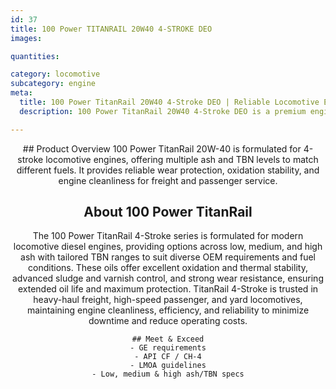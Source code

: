 ```yaml
---
id: 37
title: 100 Power TITANRAIL 20W40 4-STROKE DEO
images:

quantities:

category: locomotive
subcategory: engine
meta:
  title: 100 Power TitanRail 20W40 4-Stroke DEO | Reliable Locomotive Engine Oil
  description: 100 Power TitanRail 20W40 4-Stroke DEO is a premium engine oil designed for 4-stroke locomotive engines. Formulated with multiple ash and TBN levels to suit different fuels, it ensures reliable wear protection, excellent oxidation stability, and superior engine cleanliness. Meets GE requirements, API CF / CH-4, and LMOA guidelines.

---
```


<Header>
    ## Product Overview
  100 Power TitanRail 20W-40 is formulated for 4-stroke locomotive
engines, offering multiple ash and TBN levels to match different
fuels. It provides reliable wear protection, oxidation stability, and
engine cleanliness for freight and passenger service.

## About 100 Power TitanRail
The 100 Power TitanRail 4-Stroke series is formulated for modern locomotive diesel engines,
providing options across low, medium, and high ash with tailored TBN ranges to suit diverse OEM
requirements and fuel conditions. These oils offer excellent oxidation and thermal stability,
advanced sludge and varnish control, and strong wear resistance, ensuring extended oil life and
maximum protection. TitanRail 4-Stroke is trusted in heavy-haul freight, high-speed passenger,
and yard locomotives, maintaining engine cleanliness, efficiency, and reliability to minimize
downtime and reduce operating costs.

    ## Meet & Exceed
    - GE requirements
    - API CF / CH-4
    - LMOA guidelines
    - Low, medium & high ash/TBN specs

</Header>
